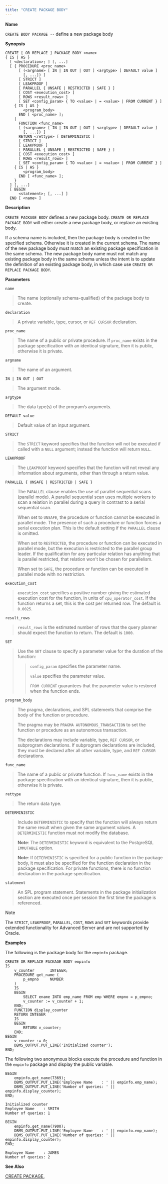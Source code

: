 ```yaml
---
title: "CREATE PACKAGE BODY"
---
```


**Name**

`CREATE BODY PACKAGE --` define a new package body

**Synopsis**

``` text
CREATE [ OR REPLACE ] PACKAGE BODY <name>
{ IS | AS }
  [ <declaration>; ] [, ...]
  [ { PROCEDURE <proc_name>
      [ (<argname> [ IN | IN OUT | OUT ] <argtype> [ DEFAULT value ]
        [, ...]) ]
      [ STRICT ]
      [ LEAKPROOF ]
      [ PARALLEL { UNSAFE | RESTRICTED | SAFE } ]
      [ COST <execution_cost> ]
      [ ROWS <result_rows> ]
      [ SET <config_param> { TO <value> | = <value> | FROM CURRENT } ]
    { IS | AS }
        <program_body>
      END [ <proc_name> ];
    |
      FUNCTION <func_name>
      [ (<argname> [ IN | IN OUT | OUT ] <argtype> [ DEFAULT value ]
        [, ...]) ]
      RETURN <rettype> [ DETERMINISTIC ]
      [ STRICT ]
      [ LEAKPROOF ]
      [ PARALLEL { UNSAFE | RESTRICTED | SAFE } ]
      [ COST <execution_cost> ]
      [ ROWS <result_rows> ]
      [ SET <config_param> { TO <value> | = <value> | FROM CURRENT } ]
    { IS | AS }
        <program_body>
      END [ <func_name> ];
    }
  ] [, ...]
  [ BEGIN
      <statement>; [, ...] ]
  END [ <name> ]
```

**Description**

`CREATE PACKAGE BODY` defines a new package body. `CREATE OR REPLACE PACKAGE BODY` will either create a new package body, or replace an existing body.

If a schema name is included, then the package body is created in the specified schema. Otherwise it is created in the current schema. The name of the new package body must match an existing package specification in the same schema. The new package body name must not match any existing package body in the same schema unless the intent is to update the definition of an existing package body, in which case use `CREATE OR REPLACE PACKAGE BODY`.

**Parameters**

`name`

> The name (optionally schema-qualified) of the package body to create.

`declaration`

> A private variable, type, cursor, or `REF CURSOR` declaration.

`proc_name`

> The name of a public or private procedure. If `proc_name` exists in the package specification with an identical signature, then it is public, otherwise it is private.

`argname`

> The name of an argument.

`IN | IN OUT | OUT`

> The argument mode.

`argtype`

> The data type(s) of the program’s arguments.

`DEFAULT value`

> Default value of an input argument.

`STRICT`

> The `STRICT` keyword specifies that the function will not be executed if called with a `NULL` argument; instead the function will return `NULL`.

`LEAKPROOF`

> The `LEAKPROOF` keyword specifies that the function will not reveal any information about arguments, other than through a return value.

`PARALLEL { UNSAFE | RESTRICTED | SAFE }`

> The `PARALLEL` clause enables the use of parallel sequential scans (parallel mode). A parallel sequential scan uses multiple workers to scan a relation in parallel during a query in contrast to a serial sequential scan.
> 
> When set to `UNSAFE`, the procedure or function cannot be executed in parallel mode. The presence of such a procedure or function forces a serial execution plan. This is the default setting if the `PARALLEL` clause is omitted.
> 
> When set to `RESTRICTED`, the procedure or function can be executed in parallel mode, but the execution is restricted to the parallel group leader. If the qualification for any particular relation has anything that is parallel restricted, that relation won't be chosen for parallelism.
> 
> When set to `SAFE`, the procedure or function can be executed in parallel mode with no restriction.

`execution_cost`

> `execution_cost` specifies a positive number giving the estimated execution cost for the function, in units of `cpu_operator_cost`. If the function returns a set, this is the cost per returned row. The default is `0.0025`.

`result_rows`

> `result_rows` is the estimated number of rows that the query planner should expect the function to return. The default is `1000`.

`SET`

> Use the `SET` clause to specify a parameter value for the duration of the function:
> 
> > `config_param` specifies the parameter name.
> > 
> > `value` specifies the parameter value.
> > 
> > `FROM CURRENT` guarantees that the parameter value is restored when the function ends.

`program_body`

> The pragma, declarations, and SPL statements that comprise the body of the function or procedure.
> 
> The pragma may be `PRAGMA AUTONOMOUS_TRANSACTION` to set the function or procedure as an autonomous transaction.
> 
> The declarations may include variable, type, `REF CURSOR`, or subprogram declarations. If subprogram declarations are included, they must be declared after all other variable, type, and `REF CURSOR` declarations.

`func_name`

> The name of a public or private function. If `func_name` exists in the package specification with an identical signature, then it is public, otherwise it is private.

`rettype`

> The return data type.

`DETERMINISTIC`

> Include `DETERMINISTIC` to specify that the function will always return the same result when given the same argument values. A `DETERMINISTIC` function must not modify the database.
> 
> **Note**: The `DETERMINISTIC` keyword is equivalent to the PostgreSQL `IMMUTABLE` option.
> 
> **Note**: If `DETERMINISTIC` is specified for a public function in the package body, it must also be specified for the function declaration in the package specification. For private functions, there is no function declaration in the package specification.

`statement`

> An SPL program statement. Statements in the package initialization section are executed once per session the first time the package is referenced.

<div class="note">

<div class="title">

Note

</div>

The `STRICT`, `LEAKPROOF`, `PARALLEL`, `COST`, `ROWS` and `SET` keywords provide extended functionality for Advanced Server and are not supported by Oracle.

</div>

**Examples**

The following is the package body for the `empinfo` package.

``` text
CREATE OR REPLACE PACKAGE BODY empinfo
IS
    v_counter       INTEGER;
    PROCEDURE get_name (
        p_empno     NUMBER
    )
    IS
    BEGIN
        SELECT ename INTO emp_name FROM emp WHERE empno = p_empno;
        v_counter := v_counter + 1;
    END;
    FUNCTION display_counter
    RETURN INTEGER
    IS
    BEGIN
        RETURN v_counter;
    END;
BEGIN
    v_counter := 0;
    DBMS_OUTPUT.PUT_LINE('Initialized counter');
END;
```

The following two anonymous blocks execute the procedure and function in the `empinfo` package and display the public variable.

``` text
BEGIN
    empinfo.get_name(7369);
    DBMS_OUTPUT.PUT_LINE('Employee Name    : ' || empinfo.emp_name);
    DBMS_OUTPUT.PUT_LINE('Number of queries: ' || empinfo.display_counter);
END;

Initialized counter
Employee Name    : SMITH
Number of queries: 1

BEGIN
    empinfo.get_name(7900);
    DBMS_OUTPUT.PUT_LINE('Employee Name    : ' || empinfo.emp_name);
    DBMS_OUTPUT.PUT_LINE('Number of queries: ' || empinfo.display_counter);
END;

Employee Name    : JAMES
Number of queries: 2
```

**See Also**

[CREATE PACKAGE](create_package),
